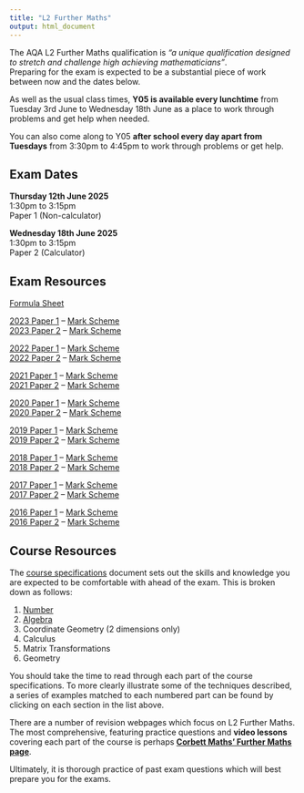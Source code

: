 ```yaml
---
title: "L2 Further Maths"
output: html_document
---
```


The AQA L2 Further Maths qualification is *"a unique qualification designed to stretch and challenge high achieving mathematicians"*.  
Preparing for the exam is expected to be a substantial piece of work between now and the dates below.

As well as the usual class times, **Y05 is available every lunchtime** from Tuesday 3rd June to Wednesday 18th June as a place to work through problems and get help when needed.

You can also come along to Y05 **after school every day apart from Tuesdays** from 3:30pm to 4:45pm to work through problems or get help.

## Exam Dates

**Thursday 12th June 2025**  
1:30pm to 3:15pm  
Paper 1 (Non-calculator)

**Wednesday 18th June 2025**  
1:30pm to 3:15pm  
Paper 2 (Calculator)

## Exam Resources

[Formula Sheet](https://cdn.sanity.io/files/p28bar15/green/dbfae7eeab8a2339190e93b8664358b9aaf13c2f.pdf)  

[2023 Paper 1](https://cdn.sanity.io/files/p28bar15/green/5de217672144bebd4f9db9be3210b55dbf47b091.pdf)  -- [Mark Scheme](https://cdn.sanity.io/files/p28bar15/green/da6c9d0a4ed7a729f98d659f357bb3de58a4f52b.pdf)  
[2023 Paper 2](https://cdn.sanity.io/files/p28bar15/green/68d589354d223e041df0998cfa58c8650d3cf575.pdf)  -- [Mark Scheme](https://cdn.sanity.io/files/p28bar15/green/0e2d9bd664ab89267297feb9f5f4f9629fdce70b.pdf)    

[2022 Paper 1](https://cdn.sanity.io/files/p28bar15/green/ea376515608eb5d61a1ad5cd7e71543fb6c2fa91.pdf)  -- [Mark Scheme](https://cdn.sanity.io/files/p28bar15/green/91e4ccec9bb86e6248240a7c9e746d88a9119877.pdf)  
[2022 Paper 2](https://cdn.sanity.io/files/p28bar15/green/2baa057669d31f2c5ed5c0d768a6712afcf2f04f.pdf)  -- [Mark Scheme](https://cdn.sanity.io/files/p28bar15/green/44be3b959a3d27905e87ad957b326cefe1a1cd30.pdf)  

[2021 Paper 1](https://cdn.sanity.io/files/p28bar15/green/879ae5029823e1eb007f5db39e730e65d3eb3122.pdf)  -- [Mark Scheme](https://cdn.sanity.io/files/p28bar15/green/0da02d40df02c673fc5ceffe75ea1a93d1d754cf.pdf)  
[2021 Paper 2](https://cdn.sanity.io/files/p28bar15/green/8ff92368fb72fe1f796d546768b55f1f6d11b76f.pdf)  -- [Mark Scheme](https://cdn.sanity.io/files/p28bar15/green/e7287f1e113e0182b45183416352224305ccf97d.pdf)  

[2020 Paper 1](https://cdn.sanity.io/files/p28bar15/green/201e4bdb17cfc04925adb0d0495d49d73f777523.pdf)  -- [Mark Scheme](https://cdn.sanity.io/files/p28bar15/green/e199d7905309e4a4131a762aa36854a9082881d6.pdf)  
[2020 Paper 2](https://cdn.sanity.io/files/p28bar15/green/8a805dcb786058ab9ef65dec4f935c0fc06fec12.pdf)  -- [Mark Scheme](https://cdn.sanity.io/files/p28bar15/green/b05cc4adea5f1f69fdf527b3f26aff0a7ad26466.pdf)  

[2019 Paper 1](https://www.westiesworkshop.com/wp-content/uploads/2021/12/AQA-83601-QP-JUN19.pdf)  -- [Mark Scheme](https://www.westiesworkshop.com/wp-content/uploads/2021/12/AQA-83601-W-MS-JUN19.pdf)  
[2019 Paper 2](https://www.westiesworkshop.com/wp-content/uploads/2021/12/AQA-83602-QP-JUN19.pdf)  -- [Mark Scheme](https://www.westiesworkshop.com/wp-content/uploads/2021/12/AQA-83602-W-MS-JUN19.pdf)  

[2018 Paper 1](https://www.westiesworkshop.com/wp-content/uploads/2021/12/AQA-83601-QP-JUN18.pdf)  -- [Mark Scheme](https://www.westiesworkshop.com/wp-content/uploads/2021/12/AQA-83601-W-MS-JUN18.pdf)  
[2018 Paper 2](https://www.westiesworkshop.com/wp-content/uploads/2021/12/AQA-83602-QP-JUN18.pdf)  -- [Mark Scheme](https://www.westiesworkshop.com/wp-content/uploads/2021/12/AQA-83602-W-MS-JUN18.pdf)  

[2017 Paper 1](https://www.westiesworkshop.com/wp-content/uploads/2021/12/AQA-83601-QP-JUN17.pdf)  -- [Mark Scheme](https://www.westiesworkshop.com/wp-content/uploads/2021/12/AQA-83601-W-MS-JUN17.pdf)  
[2017 Paper 2](https://www.westiesworkshop.com/wp-content/uploads/2021/12/AQA-83602-QP-JUN17.pdf)  -- [Mark Scheme](https://www.westiesworkshop.com/wp-content/uploads/2021/12/AQA-83602-W-MS-JUN17.pdf)  

[2016 Paper 1](https://www.westiesworkshop.com/wp-content/uploads/2021/12/AQA-83601-QP-JUN16.pdf)  -- [Mark Scheme](https://www.westiesworkshop.com/wp-content/uploads/2021/12/AQA-83601-W-MS-JUN16.pdf)  
[2016 Paper 2](https://www.westiesworkshop.com/wp-content/uploads/2021/12/AQA-83602-QP-JUN16.pdf)  -- [Mark Scheme](https://www.westiesworkshop.com/wp-content/uploads/2021/12/AQA-83602-W-MS-JUN16.pdf)  

## Course Resources

The [course specifications](https://cdn.sanity.io/files/p28bar15/green/8d9f2cf8d59a544142d1f4597ac83d58570f4973.pdf) document sets out the skills and knowledge you are expected to be comfortable with ahead of the exam. This is broken down as follows:

1. [Number](FM1Number.pdf)
2. [Algebra](FM2Algebra.pdf)
3. Coordinate Geometry (2 dimensions only)
4. Calculus
5. Matrix Transformations
6. Geometry

You should take the time to read through each part of the course specifications. To more clearly illustrate some of the techniques described, a series of examples matched to each numbered part can be found by clicking on each section in the list above.

There are a number of revision webpages which focus on L2 Further Maths. The most comprehensive, featuring practice questions and **video lessons** covering each part of the course is perhaps [**Corbett Maths' Further Maths page**](https://corbettmaths.com/more/further-maths/).

Ultimately, it is thorough practice of past exam questions which will best prepare you for the exams.
